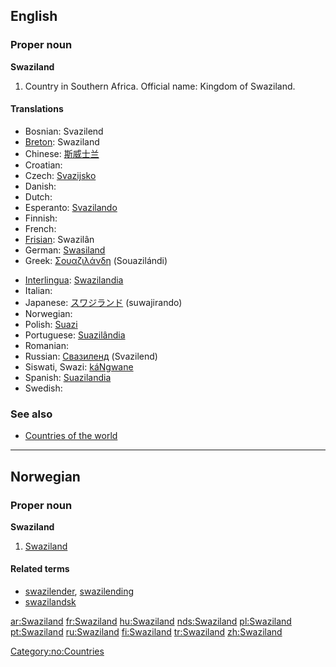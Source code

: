 ==English==

===Proper noun===
'''Swaziland'''

# Country in Southern Africa. Official name: Kingdom of Swaziland.

====Translations====
{{top}}
*Bosnian: Svazilend {{m}}
*[[Breton]]: Swaziland
*Chinese: [[斯威士兰]]
*Croatian: {{t-|hr|Svazi|m}}
* Czech: [[Svazijsko]] {{n}}
* Danish: {{t-|da|Swaziland}}
* Dutch: {{t-|nl|Swaziland}}
*Esperanto: [[Svazilando]]
* Finnish: {{t+|fi|Swazimaa}}
* French: {{t+|fr|Swaziland|m}}
*[[Frisian]]: Swazilân
*German: [[Swasiland]]
*Greek: [[Σουαζιλάνδη]] (Souazilándi) {{f}}
{{mid}}
*[[Interlingua]]: [[Swazilandia]]
* Italian: {{t-|it|Swaziland|m}}
*Japanese: [[スワジランド]] (suwajirando)
* Norwegian: {{t-|no|Swaziland}}
*Polish: [[Suazi]]
*Portuguese: [[Suazilândia]]
* Romanian: {{t-|ro|Swaziland|n}}
*Russian: [[Свазиленд]] (Svazilend)
*Siswati, Swazi: [[káNgwane]]
*Spanish: [[Suazilandia]] {{f}}
* Swedish: {{t-|sv|Swaziland}}
{{bottom}}

===See also===
* [[Countries of the world]]

----

==Norwegian==

===Proper noun===
'''Swaziland'''

# [[#English|Swaziland]]

====Related terms====
*[[swazilender]], [[swazilending]]
*[[swazilandsk]]

[[Category:no:Countries]]

[[ar:Swaziland]]
[[fr:Swaziland]]
[[hu:Swaziland]]
[[nds:Swaziland]]
[[pl:Swaziland]]
[[pt:Swaziland]]
[[ru:Swaziland]]
[[fi:Swaziland]]
[[tr:Swaziland]]
[[zh:Swaziland]]